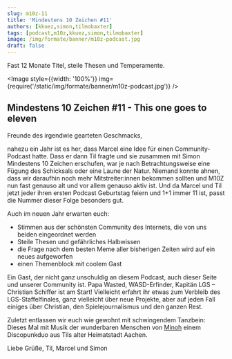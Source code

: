 ```yaml
---
slug: m10z-11
title: 'Mindestens 10 Zeichen #11'
authors: [kkuez,simon,tilmobaxter]
tags: [podcast,m10z,kkuez,simon,tilmobaxter]
image: /img/formate/banner/m10z-podcast.jpg
draft: false
---
```



Fast 12 Monate Titel, steile Thesen und Temperamente.

<Image style={{width: '100%'}} img={require('/static/img/formate/banner/m10z-podcast.jpg')} />

<!--truncate-->

## Mindestens 10 Zeichen #11 - This one goes to eleven

Freunde des irgendwie gearteten Geschmacks,

nahezu ein Jahr ist es her, dass Marcel eine Idee für einen Community-Podcast hatte.
Dass er dann Til fragte und sie zusammen mit Simon Mindestens 10 Zeichen erschufen, war je nach Betrachtungsweise eine Fügung des Schicksals oder eine Laune der Natur.
Niemand konnte ahnen, dass wir daraufhin noch mehr Mitstreiter:innen bekommen sollten und M10Z nun fast genauso alt und vor allem genauso aktiv ist.
Und da Marcel und Til jetzt jeder ihren ersten Podcast Geburtstag feiern und 1+1 immer 11 ist, passt die Nummer dieser Folge besonders gut.

Auch im neuen Jahr erwarten euch:
 - Stimmen aus der schönsten Community des Internets, die von uns beiden eingeordnet werden
 - Steile Thesen und gefährliches Halbwissen
 - die Frage nach dem besten Meme aller bisherigen Zeiten wird auf ein neues aufgeworfen
 - einen Themenblock mit coolem Gast

Ein Gast, der nicht ganz unschuldig an diesem Podcast, auch dieser Seite und unserer Community ist.
Papa Wasted, WASD-Erfinder, Kapitän LGS – Christian Schiffer ist am Start!
Vielleicht erfahrt ihr etwas zum Verbleib des LGS-Staffelfinales, ganz vielleicht über neue Projekte, aber auf jeden Fall einiges über Christian, den Spielejournalismus und den ganzen Rest.

Zuletzt entlassen wir euch wie gewohnt mit schwingendem Tanzbein:
Dieses Mal mit Musik der wunderbaren Menschen von [Minoh](https://minoh.bandcamp.com/music) einem Discopunkduo aus Tils alter Heimatstadt Aachen.

Liebe Grüße,
Til, Marcel und Simon


<ReactPlayer
    width="100%"
    height="50px"
    controls
    src='https://m10z.picnotes.de/M10Z/M10Z_011.mp3'
/>

